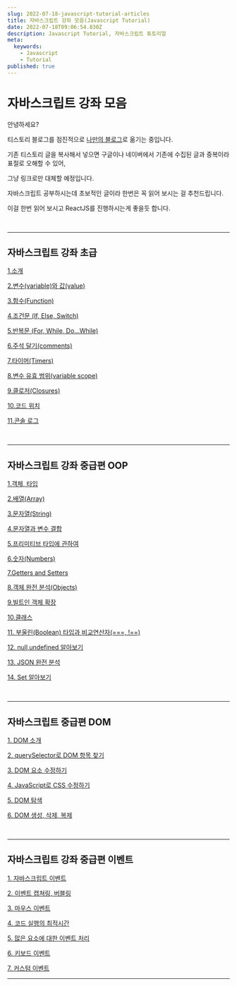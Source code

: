 ```yaml
---
slug: 2022-07-18-javascript-tutorial-articles
title: 자바스크립트 강좌 모음(Javascript Tutorial)
date: 2022-07-18T09:06:54.830Z
description: Javascript Tutorial, 자바스크립트 튜토리얼
meta:
  keywords:
    - Javascript
    - Tutorial
published: true
---
```


# 자바스크립트 강좌 모음

안녕하세요?

티스토리 블로그를 점진적으로 [나만의 블로그](https://mycodings.fly.dev)로 옮기는 중입니다.

기존 티스토리 글을 복사해서 넣으면 구글이나 네이버에서 기존에 수집된 글과 중복이라 표절로 오해할 수 있어,

그냥 링크로만 대체할 예정입니다.

자바스크립트 공부하시는데 초보적인 글이라 한번은 꼭 읽어 보시는 걸 추천드립니다.

이걸 한번 읽어 보시고 ReactJS를 진행하시는게 좋을듯 합니다.

<br />

---

## 자바스크립트 강좌 초급


[1.소개](https://cpro95.tistory.com/75)

[2.변수(variable)와 값(value)](https://cpro95.tistory.com/76)

[3.함수(Function)](https://cpro95.tistory.com/77)

[4.조건문 (If, Else, Switch)](https://cpro95.tistory.com/78)

[5.반복문 (For, While, Do...While)](https://cpro95.tistory.com/79)

[6.주석 달기(comments)](https://cpro95.tistory.com/80)

[7.타이머(Timers)](https://cpro95.tistory.com/87)

[8.변수 유효 범위(variable scope)](https://cpro95.tistory.com/88)

[9.클로저(Closures)](https://cpro95.tistory.com/89)

[10.코드 위치](https://cpro95.tistory.com/91)

[11.콘솔 로그](https://cpro95.tistory.com/93)

<br />

---


## 자바스크립트 강좌 중급편 OOP


[1.객체, 타입](https://cpro95.tistory.com/95)

[2.배열(Array)](https://cpro95.tistory.com/96)

[3.문자열(String)](https://cpro95.tistory.com/100)

[4.문자열과 변수 결합](https://cpro95.tistory.com/101)

[5.프리미티브 타입에 관하여](https://cpro95.tistory.com/104)

[6.숫자(Numbers)](https://cpro95.tistory.com/105)

[7.Getters and Setters](https://cpro95.tistory.com/106)

[8.객체 완전 분석(Objects)](https://cpro95.tistory.com/108)

[9.빌트인 객체 확장](https://cpro95.tistory.com/112)

[10.클래스](https://cpro95.tistory.com/121)

[11. 부울린(Boolean) 타입과 비교연산자(===, !==)](https://cpro95.tistory.com/126)

[12. null,undefined 알아보기](https://cpro95.tistory.com/127)

[13. JSON 완전 분석](https://cpro95.tistory.com/129)

[14. Set 알아보기](https://cpro95.tistory.com/130)

<br />

---


## 자바스크립트 중급편 DOM


[1. DOM 소개](https://cpro95.tistory.com/132)

[2. querySelector로 DOM 항목 찾기](https://cpro95.tistory.com/143)

[3. DOM 요소 수정하기](https://cpro95.tistory.com/144)

[4. JavaScript로 CSS 수정하기](https://cpro95.tistory.com/145)

[5. DOM 탐색](https://cpro95.tistory.com/146)

[6. DOM 생성, 삭제, 복제](https://cpro95.tistory.com/149)

<br />

---


## 자바스크립트 강좌 중급편 이벤트

[1. 자바스크립트 이벤트](https://cpro95.tistory.com/154)

[2. 이벤트 캡쳐링, 버블링](https://cpro95.tistory.com/161)

[3. 마우스 이벤트](https://cpro95.tistory.com/169)

[4. 코드 실행의 최적시간](https://cpro95.tistory.com/220)

[5. 많은 요소에 대한 이벤트 처리](https://cpro95.tistory.com/233)

[6. 키보드 이벤트](https://cpro95.tistory.com/249)

[7. 커스텀 이벤트](https://cpro95.tistory.com/273)


---
